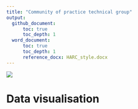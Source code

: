 ```yaml
---
title: "Community of practice technical group"
output:
  github_document:
      toc: true
      toc_depth: 1
  word_document:
      toc: true
      toc_depth: 1
      reference_docx: HARC_style.docx
---
```


![](htsa_logo_crop.png)\


# Data visualisation